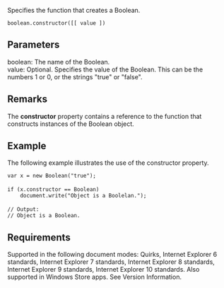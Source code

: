 Specifies the function that creates a Boolean.

 boolean.constructor([[ value ])

==Parameters==
; boolean: The name of the Boolean.
; value: Optional. Specifies the value of the Boolean. This can be the numbers 1 or 0, or the strings "true" or "false".

==Remarks==
The '''constructor''' property contains a reference to the function that constructs instances of the Boolean object.


==Example==
The following example illustrates the use of the constructor property.

 var x = new Boolean("true");
 
 if (x.constructor == Boolean)
     document.write("Object is a Boolelan.");
 
 // Output:
 // Object is a Boolean.

==Requirements==
Supported in the following document modes: Quirks, Internet Explorer 6 standards, Internet Explorer 7 standards, Internet Explorer 8 standards, Internet Explorer 9 standards, Internet Explorer 10 standards. Also supported in Windows Store apps. See Version Information.

